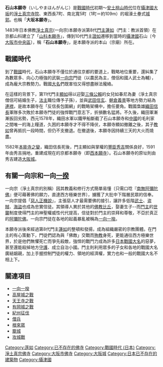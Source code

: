 {{日本城郭概要表|
hiragana=いしやまほんがんじ|
romaji=Ishiyama Hongan-ji|
img = File:Ishiyamah6.jpg|
img_capt = 石山本願寺復原模型|
img_width =220px|
name = 石山本願寺|
pref = 大阪府|
ar_called = 石山本願寺城、大坂城 、大坂御坊、石山御坊、大坂本願寺|
struct = [[城_(日本)|平城]]|
tower_struct = 無|
builders = [[證如|證如]]|
build_y = [[天文_(後奈良天皇)|天文]]2年（1533年）|
revamp = 不明|
rulers = [[證如|證如]]、[[顯如|顯如]]|
reject_y = [[天正_(日本)|天正]]8年（1580年）|
remains = 無
|cultural asset = [[大坂城|大坂城]]（特別史跡）
|rebuilding things = 大坂城
|location = {{Coord|34|41|4.427|N|135|31|27.922|E|scale:20000}}
}}
'''石山本願寺'''（いしやまほんがんじ）是[[戰國時代_(日本)|戰國時代]]初期～[[安土桃山時代|安土桃山時代]]位在[[攝津國|攝津國]][[大阪市|大坂]]的[[淨土真宗|淨土真宗]][[寺院|寺院]]、東西長7町、南北寬5町（1町＝約109m）的堀濠土壘式[[城_(日本)|城郭]]。也稱「'''大坂本願寺'''」。

1483年日本佛教[[淨土真宗|淨土真宗]](一向宗)本願寺派第8代[[門主|門主]][[蓮如|蓮如]]（門主：教派首領）在京都山科建立了「[[山科本願寺|山科本願寺]]」，傳到10代門主[[證如|證如]]遷移到當時的[[攝津國|攝津國]]石山〔今[[大阪市|大阪市]][[中央區_(大阪市)|中央區]]〕，稱「'''石山本願寺'''」，是本願寺派的本山（宗廟）所在。

==戰國時代==
到了[[戰國_(日本)|戰國]]時代，石山本願寺不僅位於通往京都的要道上，戰略地位重要，還糾集了為數眾多、向心力極強的武裝[[淨土真宗|一向宗]]門徒（以農民為主，僧侶和國人武士為輔），成為龐大宗教勢力。戰國[[大名_(稱謂)|大名]]們既害怕又得想盡辦法攏絡。

在這樣的背景下，第11代門主[[顯如|顯如]]得以迎娶[[三條公賴|三條公賴]]的女兒如春尼為妻（淨土真宗僧侶可結婚生子，[[法主|法主]]職位傳予子孫），並與[[武田信玄|武田信玄]]、[[朝倉義景|朝倉義景]]等地方勢力結為[[連襟|連襟]]，是故本願寺在「反信長包圍網」的戰略架構中，擔任要角。戰國梟雄[[織田信長|織田信長]]軍隊多次敗於本願寺門徒的強悍戰鬥意志下，折損數名猛將。不久後，織田軍漸漸扳回劣勢，西元1578年，織田水軍以鐵甲船斷截了石山本願寺和[[中國地方|中國]]的毛利家之間唯一的海上糧道，久困的本願寺才不得不降伏，本願寺顯如撤離之後，其子[[教如|教如]]曾再抵抗一段時間，但仍不支撤退。在撤退後，本願寺因持續三天的大火而燒盡。

1582年[[本能寺之變|本能寺之變]]，織田信長死後，門主顯如與掌權的[[豐臣秀吉|豐臣秀吉]]關係良好，1591年由秀吉捐地，重建成現在的京都本願寺（即[[西本願寺|西本願寺]]）。石山本願寺的原址則由秀吉建造[[大阪城|大阪城]]。

==有關一向宗和一向[[一揆|一揆]]==
一向宗（淨土真宗的別稱）因其教義和修行方式簡單易懂〔只需口唸『[[南無阿彌陀佛|南無阿彌陀佛]]』便可藉著佛的願力，直達西方極樂世界〕，擄獲了大批中下階層民眾的信奉。一向宗提倡「[[惡人正機說|惡人正機說]]」，主張惡人才最需要佛的接引，讓許多低階[[武士|武士]]、[[盗賊|盗賊]]、[[海盜|海盜]]也成為忠實信徒。其領導人異於其他的[[佛教|佛教]][[比丘|比丘]]，娶妻生子--而[[門主|門主]]的[[世襲|世襲]]制度使得門主的神聖權威性代代提高，信徒對於門主的崇拜和尊敬，不亞於真正的[[阿彌陀佛|阿彌陀佛]]。一向宗門徒在各地的起義暴亂被稱為[[一向一揆|一向一揆]]。

本願寺派後來經過第8代門主[[蓮如|蓮如]]的整頓和發揚，成為組織嚴密的宗教團體。在門主的有心策動下，門徒們認為與「佛敵」交戰而[[殉教|殉教]]身死，更能通往西方極樂世界，於是他們無懼死亡而爭先殺敵，強悍的戰鬥力成為許多[[日本戰國|日本戰國]][[大名_(稱謂)|大名]]的惡夢，甚至還能殺掉地方[[守護|守護]]、成立自治小國。門主則利用眾多的子女和各地的戰國大名廣結姻親，加上手握控制門徒的權力、領地的經濟權，實力也和一般的戰國大名不相上下。

== 關連項目 ==
* [[一向一揆|一向一揆]]
* [[高屋城之戰|高屋城之戰]]
* [[天王寺之戰|天王寺之戰]]
* [[有岡城之戰|有岡城之戰]]
* [[紀州征伐|紀州征伐]]
* [[僧兵|僧兵]]
* [[根來眾|根來眾]]
* [[籠城|籠城]]
* [[攻城戰|攻城戰]]

{{DEFAULTSORT:Ishiyama Honganji}}
[[Category:莲如|Category:莲如]]
[[Category:已不存在的佛寺|Category:已不存在的佛寺]]
[[Category:戰國時代_(日本)|Category:戰國時代 (日本)]]
[[Category:淨土真宗佛寺|Category:淨土真宗佛寺]]
[[Category:大阪市佛寺|Category:大阪市佛寺]]
[[Category:大阪城|Category:大阪城]]
[[Category:日本已不存在的建築物|Category:日本已不存在的建築物]]
[[Category:攝津國|Category:攝津國]]